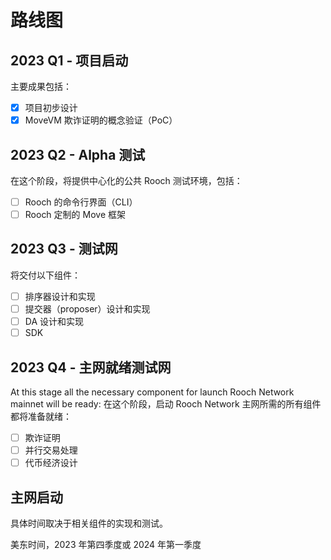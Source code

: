 # 路线图

## 2023 Q1 - 项目启动

主要成果包括：

- [x] 项目初步设计
- [x] MoveVM 欺诈证明的概念验证（PoC）

## 2023 Q2 - Alpha 测试

在这个阶段，将提供中心化的公共 Rooch 测试环境，包括：

- [ ] Rooch 的命令行界面（CLI）
- [ ] Rooch 定制的 Move 框架

## 2023 Q3 - 测试网

将交付以下组件：

- [ ] 排序器设计和实现
- [ ] 提交器（proposer）设计和实现
- [ ] DA 设计和实现
- [ ] SDK

## 2023 Q4 - 主网就绪测试网

At this stage all the necessary component for launch Rooch Network mainnet will be ready:
在这个阶段，启动 Rooch Network 主网所需的所有组件都将准备就绪：

- [ ] 欺诈证明
- [ ] 并行交易处理
- [ ] 代币经济设计

## 主网启动

具体时间取决于相关组件的实现和测试。

美东时间，2023 年第四季度或 2024 年第一季度
